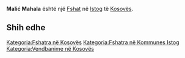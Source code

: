 {{Fshat në Kosovës
 | Emri                = Malić Mahala
| srp_N_name = Malić Mahala
| srp_N_FULL_NAME_RO = Malić Mahala
| srp_N_FULL_NAME_ND_RO = Malic Mahala
| srp_N_SORT_NAME_RG = MALICMAHALA
| srp_N_FULL_NAME_RG = Malić Mahala
| srp_N_FULL_NAME_ND_RG = Malic Mahala

 | Emri (Rasa dhanore) = 
 | Figura              = 
 | Shteti              = Kosovo
 | Komuna              = Istog
 | Kodi postar         = 
 | Sipërfaqja          = 

 | Popullsia           = 

 | Regj. i popullsisë  = 
 | Dend. e popullsisë  = 
 | Faqja zyrtare       = 
 <!--- Koordinatat ----> 
 | Gjerësia            = 42.297778
 | Gjatësia            = 21.542222
 | Lartësia            = 
}}
'''Malić Mahala''' është një [[Fshat]] në [[Istog]] të [[Kosovës]].

<!-- == Gjeografia == -->
<!-- == Historia == -->
<!-- == Demografia == -->
== Shih edhe ==
{{Komuna Istog}}
{{Kosovo-Administrata-Cung}}

[[Kategoria:Fshatra në Kosovës]]
[[Kategoria:Fshatra në Kommunes Istog]]
[[Kategoria:Vendbanime në Kosovës]]